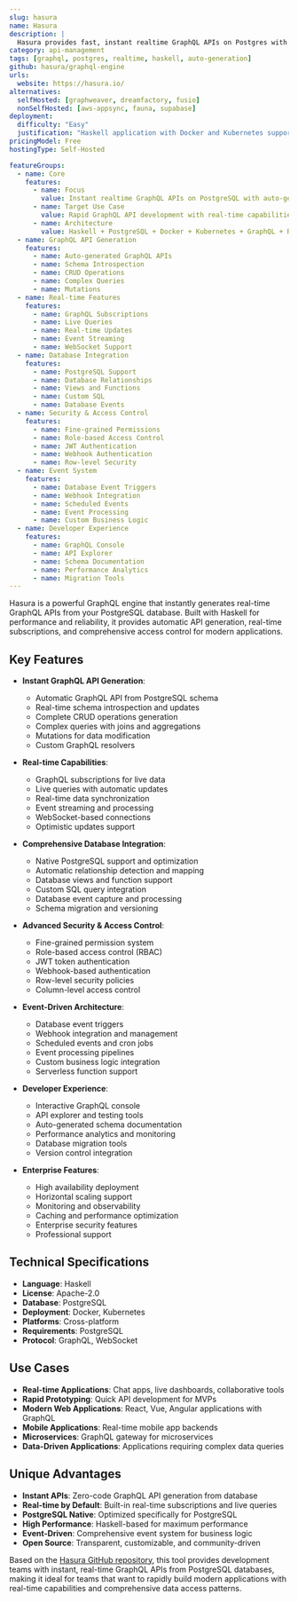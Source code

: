 ```yaml
---
slug: hasura
name: Hasura
description: |
  Hasura provides fast, instant realtime GraphQL APIs on Postgres with fine-grained access control and webhook triggers on database events. Built with Haskell, it automatically generates GraphQL APIs from your database schema with real-time subscriptions.
category: api-management
tags: [graphql, postgres, realtime, haskell, auto-generation]
github: hasura/graphql-engine
urls:
  website: https://hasura.io/
alternatives:
  selfHosted: [graphweaver, dreamfactory, fusio]
  nonSelfHosted: [aws-appsync, fauna, supabase]
deployment:
  difficulty: "Easy"
  justification: "Haskell application with Docker and Kubernetes support. Simple deployment with automatic GraphQL API generation from PostgreSQL databases."
pricingModel: Free
hostingType: Self-Hosted

featureGroups:
  - name: Core
    features:
      - name: Focus
        value: Instant realtime GraphQL APIs on PostgreSQL with auto-generation
      - name: Target Use Case
        value: Rapid GraphQL API development with real-time capabilities
      - name: Architecture
        value: Haskell + PostgreSQL + Docker + Kubernetes + GraphQL + Real-time
  - name: GraphQL API Generation
    features:
      - name: Auto-generated GraphQL APIs
      - name: Schema Introspection
      - name: CRUD Operations
      - name: Complex Queries
      - name: Mutations
  - name: Real-time Features
    features:
      - name: GraphQL Subscriptions
      - name: Live Queries
      - name: Real-time Updates
      - name: Event Streaming
      - name: WebSocket Support
  - name: Database Integration
    features:
      - name: PostgreSQL Support
      - name: Database Relationships
      - name: Views and Functions
      - name: Custom SQL
      - name: Database Events
  - name: Security & Access Control
    features:
      - name: Fine-grained Permissions
      - name: Role-based Access Control
      - name: JWT Authentication
      - name: Webhook Authentication
      - name: Row-level Security
  - name: Event System
    features:
      - name: Database Event Triggers
      - name: Webhook Integration
      - name: Scheduled Events
      - name: Event Processing
      - name: Custom Business Logic
  - name: Developer Experience
    features:
      - name: GraphQL Console
      - name: API Explorer
      - name: Schema Documentation
      - name: Performance Analytics
      - name: Migration Tools
---
```


Hasura is a powerful GraphQL engine that instantly generates real-time GraphQL APIs from your PostgreSQL database. Built with Haskell for performance and reliability, it provides automatic API generation, real-time subscriptions, and comprehensive access control for modern applications.

## Key Features

- **Instant GraphQL API Generation**:

  - Automatic GraphQL API from PostgreSQL schema
  - Real-time schema introspection and updates
  - Complete CRUD operations generation
  - Complex queries with joins and aggregations
  - Mutations for data modification
  - Custom GraphQL resolvers

- **Real-time Capabilities**:

  - GraphQL subscriptions for live data
  - Live queries with automatic updates
  - Real-time data synchronization
  - Event streaming and processing
  - WebSocket-based connections
  - Optimistic updates support

- **Comprehensive Database Integration**:

  - Native PostgreSQL support and optimization
  - Automatic relationship detection and mapping
  - Database views and function support
  - Custom SQL query integration
  - Database event capture and processing
  - Schema migration and versioning

- **Advanced Security & Access Control**:

  - Fine-grained permission system
  - Role-based access control (RBAC)
  - JWT token authentication
  - Webhook-based authentication
  - Row-level security policies
  - Column-level access control

- **Event-Driven Architecture**:

  - Database event triggers
  - Webhook integration and management
  - Scheduled events and cron jobs
  - Event processing pipelines
  - Custom business logic integration
  - Serverless function support

- **Developer Experience**:

  - Interactive GraphQL console
  - API explorer and testing tools
  - Auto-generated schema documentation
  - Performance analytics and monitoring
  - Database migration tools
  - Version control integration

- **Enterprise Features**:
  - High availability deployment
  - Horizontal scaling support
  - Monitoring and observability
  - Caching and performance optimization
  - Enterprise security features
  - Professional support

## Technical Specifications

- **Language**: Haskell
- **License**: Apache-2.0
- **Database**: PostgreSQL
- **Deployment**: Docker, Kubernetes
- **Platforms**: Cross-platform
- **Requirements**: PostgreSQL
- **Protocol**: GraphQL, WebSocket

## Use Cases

- **Real-time Applications**: Chat apps, live dashboards, collaborative tools
- **Rapid Prototyping**: Quick API development for MVPs
- **Modern Web Applications**: React, Vue, Angular applications with GraphQL
- **Mobile Applications**: Real-time mobile app backends
- **Microservices**: GraphQL gateway for microservices
- **Data-Driven Applications**: Applications requiring complex data queries

## Unique Advantages

- **Instant APIs**: Zero-code GraphQL API generation from database
- **Real-time by Default**: Built-in real-time subscriptions and live queries
- **PostgreSQL Native**: Optimized specifically for PostgreSQL
- **High Performance**: Haskell-based for maximum performance
- **Event-Driven**: Comprehensive event system for business logic
- **Open Source**: Transparent, customizable, and community-driven

Based on the [Hasura GitHub repository](https://github.com/hasura/graphql-engine), this tool provides development teams with instant, real-time GraphQL APIs from PostgreSQL databases, making it ideal for teams that want to rapidly build modern applications with real-time capabilities and comprehensive data access patterns.
